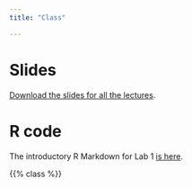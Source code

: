 ```yaml
---
title: "Class"

---
```


# Slides

[Download the slides for all the lectures](https://drive.google.com/drive/folders/1FmYvlCEvHPCqVlULamf9oCJj_4YbViJ_?usp=sharing).


# R code

The introductory R Markdown for Lab 1 [is here](/files/lab1.Rmd).


{{% class %}}


